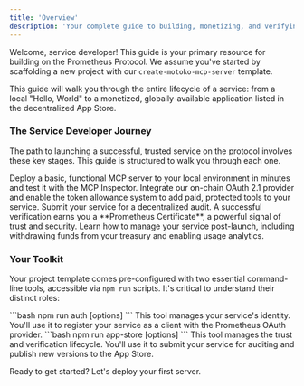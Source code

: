 ```yaml
---
title: 'Overview'
description: 'Your complete guide to building, monetizing, and verifying a service on the Prometheus Protocol.'
---
```


Welcome, service developer! This guide is your primary resource for building on the Prometheus Protocol. We assume you've started by scaffolding a new project with our `create-motoko-mcp-server` template.

This guide will walk you through the entire lifecycle of a service: from a local "Hello, World" to a monetized, globally-available application listed in the decentralized App Store.

### The Service Developer Journey

The path to launching a successful, trusted service on the protocol involves these key stages. This guide is structured to walk you through each one.

<Steps>
  <Step title="1. Quick Start">
    Deploy a basic, functional MCP server to your local environment in minutes
    and test it with the MCP Inspector.
  </Step>
  <Step title="2. Enable Monetization">
    Integrate our on-chain OAuth 2.1 provider and enable the token allowance
    system to add paid, protected tools to your service.
  </Step>
  <Step title="3. Publish to the App Store">
    Submit your service for a decentralized audit. A successful verification
    earns you a **Prometheus Certificate**, a powerful signal of trust and
    security.
  </Step>
  <Step title="4. Manage Your Server">
    Learn how to manage your service post-launch, including withdrawing funds
    from your treasury and enabling usage analytics.
  </Step>
</Steps>

### Your Toolkit

Your project template comes pre-configured with two essential command-line tools, accessible via `npm run` scripts. It's critical to understand their distinct roles:

<CardGroup cols={1}>
  <Card
    title="The Auth Script"
    href="/guides/service-devs/enabling-monetization"
    icon="key">
    ```bash
    npm run auth <command> [options]
    ```
    This tool manages your service's identity. You'll use it to register your
    service as a client with the Prometheus OAuth provider.
  </Card>
  <Card
    title="The App Store CLI"
    href="/guides/service-devs/publishing-to-app-store"
    icon="store">
    ```bash
    npm run app-store <command> [options]
    ```
    This tool manages the trust and verification lifecycle. You'll use it to
    submit your service for auditing and publish new versions to the App Store.
  </Card>
</CardGroup>

Ready to get started? Let's deploy your first server.
